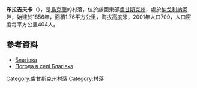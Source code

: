 {{coord|47|57|19|N|39|21|28|E|scale:100000|display=title}}

'''布拉吉夫卡'''（{{lang-uk|Благівка}}），是[[烏克蘭|烏克蘭]]的村落，位於該國東部[[盧甘斯克州|盧甘斯克州]]，處於[[納戈利納河|納戈利納河]]畔，始建於1856年，面積1.76平方公里，海拔高度米，2001年人口709，人口密度每平方公里404人。

==參考資料==
* [http://gska2.rada.gov.ua/pls/z7502/A005?rdat1=11.04.2015&rf7571=19025 Благівка]{{dead link|date=2017年12月 |bot=InternetArchiveBot |fix-attempted=yes }}
* [http://weather.in.ua/ua/lyganskaja/1444 Погода в селі Благівка] {{Wayback|url=http://weather.in.ua/ua/lyganskaja/1444 |date=20111220004941 }}

{{DEFAULTSORT:Благівка}}
[[Category:盧甘斯克州村落|Category:盧甘斯克州村落]]
[[Category:村落|Category:村落]]


{{Luhansk-geo-stub}}